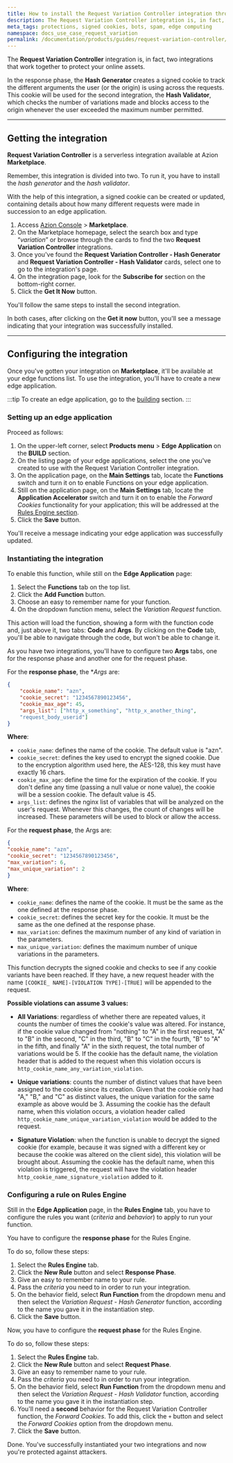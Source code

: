 ```yaml
---
title: How to install the Request Variation Controller integration through Azion Marketplace
description: The Request Variation Controller integration is, in fact, two integrations that work together to protect your online assets.
meta_tags: protections, signed cookies, bots, spam, edge computing
namespace: docs_use_case_request_variation
permalink: /documentation/products/guides/request-variation-controller/
---
```


The **Request Variation Controller** integration is, in fact, two integrations that work together to protect your online assets. 

In the response phase, the **Hash Generator** creates a signed cookie to track the different arguments the user (or the origin) is using across the requests. This cookie will be used for the second integration, the **Hash Validator**, which checks the number of variations made and blocks access to the origin whenever the user exceeded the maximum number permitted.

---

## Getting the integration

**Request Variation Controller** is a serverless integration available at Azion **Marketplace**.

Remember, this integration is divided into two. To run it, you have to install the *hash generator* and the *hash validator*.

With the help of this integration, a signed cookie can be created or updated, containing details about how many different requests were made in succession to an edge application.

1. Access [Azion Console](/en/documentation/products/guides/how-to-access-rtm/) > **Marketplace**.
2. On the Marketplace homepage, select the search box and type “*variation*” or browse through the cards to find the two **Request Variation Controller** integrations.
3. Once you've found the **Request Variation Controller - Hash Generator** and **Request Variation Controller - Hash Validator** cards, select one to go to the integration's page.
4. On the integration page, look for the **Subscribe for** section on the bottom-right corner.
5. Click the **Get It Now** button.

You'll follow the same steps to install the second integration.

In both cases, after clicking on the **Get it now** button, you'll see a message indicating that your integration was successfully installed.

---

## Configuring the integration

Once you've gotten your integration on **Marketplace**, it'll be available at your edge functions list. To use the integration, you'll have to create a new edge application.

:::tip
To create an edge application, go to the [building](/en/documentation/products/guides/build/build-an-application/) section.
:::

### Setting up an edge application

Proceed as follows:

1. On the upper-left corner, select **Products menu** > **Edge Application** on the **BUILD** section.
2. On the listing page of your edge applications, select the one you've created to use with the Request Variation Controller integration.
3. On the application page, on the **Main Settings** tab, locate the **Functions** switch and turn it on to enable Functions on your edge application.
4. Still on the application page, on the **Main Settings** tab, locate the **Application Accelerator** switch and turn it on to enable the *Forward Cookies* functionality for your application; this will be addressed at the [Rules Engine section](#rules-engine).
5. Click the **Save** button.

You'll receive a message indicating your edge application was successfully updated.

### Instantiating the integration

To enable this function, while still on the **Edge Application** page:

1. Select the **Functions** tab on the top list.
2. Click the **Add Function** button.
3. Choose an easy to remember name for your function.
4. On the dropdown function menu, select the *Variation Request* function.

This action will load the function, showing a form with the function code and, just above it, two tabs: **Code** and **Args**. By clicking on the **Code** tab, you'll be able to navigate through the code, but won't be able to change it.

As you have two integrations, you'll have to configure two **Args** tabs, one for the response phase and another one for the request phase.

For the **response phase**, the **Args* are:

```json
{
    "cookie_name": "azn",
    "cookie_secret": "1234567890123456",
    "cookie_max_age": 45,
    "args_list": ["http_x_something", "http_x_another_thing",
    "request_body_userid"]
}
```
**Where**:

- `cookie_name`: defines the name of the cookie. The default value is "azn".
- `cookie_secret`: defines the key used to encrypt the signed cookie. Due to the encryption algorithm used here, the AES-128, this key must have exactly 16 chars.
- `cookie_max_age`: define the time for the expiration of the cookie. If you don't define any time (passing a null value or none value), the cookie will be a session cookie. The default value is 45.
- `args_list`: defines the nginx list of variables that will be analyzed on the user's request. Whenever this changes, the count of changes will be increased. These parameters will be used to block or allow the access.

For the **request phase**, the Args are:

```json
{
"cookie_name": "azn",
"cookie_secret": "1234567890123456",
"max_variation": 6,
"max_unique_variation": 2
}
```

**Where**:

- `cookie_name`: defines the name of the cookie. It must be the same as the one defined at the response phase.
- `cookie_secret`: defines the secret key for the cookie. It must be the same as the one defined at the response phase.
- `max_variation`: defines the maximum number of any kind of variation in the parameters.
- `max_unique_variation`: defines the maximum number of unique variations in the parameters.

This function decrypts the signed cookie and checks to see if any cookie variants have been reached. If they have, a new request header with the name `[COOKIE_ NAME]-[VIOLATION TYPE]-[TRUE]` will be appended to the request.

**Possible violations can assume 3 values:**

- **All Variations**: regardless of whether there are repeated values, it counts the number of times the cookie's value was altered. For instance, if the cookie value changed from "nothing" to "A" in the first request, "A" to "B" in the second, "C" in the third, "B" to "C" in the fourth, "B" to "A" in the fifth, and finally "A" in the sixth request, the total number of variations would be 5. If the cookie has the default name, the violation header that is added to the request when this violation occurs is `http_cookie_name_any_variation_violation`.

- **Unique variations**: counts the number of distinct values that have been assigned to the cookie since its creation. Given that the cookie only had "A," "B," and "C" as distinct values, the unique variation for the same example as above would be 3. Assuming the cookie has the default name, when this violation occurs, a violation header called `http_cookie_name_unique_variation_violation` would be added to the request.

- **Signature Violation**: when the function is unable to decrypt the signed cookie (for example, because it was signed with a different key or because the cookie was altered on the client side), this violation will be brought about. Assuming the cookie has the default name, when this violation is triggered, the request will have the violation header `http_cookie_name_signature_violation` added to it.

### Configuring a rule on Rules Engine

Still in the **Edge Application** page, in the **Rules Engine** tab, you have to configure the rules you want (*criteria* and *behavior*) to apply to run your function.

You have to configure the **response phase** for the Rules Engine.

To do so, follow these steps:

1. Select the **Rules Engine** tab.
2. Click the **New Rule** button and select **Response Phase**.
3. Give an easy to remember name to your rule.
4. Pass the *criteria* you need to in order to run your integration.
5. On the behavior field, select **Run Function** from the dropdown menu and then select the *Variation Request - Hash Generator* function, according to the name you gave it in the instantiation step.
6. Click the **Save** button.

Now, you have to configure the **request phase** for the Rules Engine.

To do so, follow these steps:

1. Select the **Rules Engine** tab.
2. Click the **New Rule** button and select **Request Phase**.
3. Give an easy to remember name to your rule.
4. Pass the *criteria* you need to in order to run your integration.
5. On the behavior field, select **Run Function** from the dropdown menu and then select the *Variation Request - Hash Validator* function, according to the name you gave it in the instantiation step.
6. You'll need a **second** behavior for the Request Variation Controller function, the *Forward Cookies*. To add this, click the `+` button and select the *Forward Cookies* option from the dropdown menu.
7. Click the **Save** button.

Done. You've successfully instantiated your two integrations and now you're protected against attackers.





